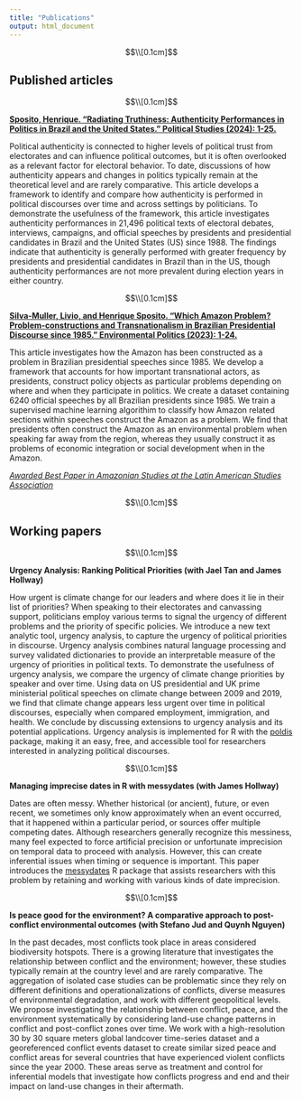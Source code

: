 ```yaml
---
title: "Publications"
output: html_document
---
```


```{=html}
<style type="text/css">
h1 {
  font-size: 45px;
  text-align: center;
}
h1.title {
  font-size: 40px;
  text-align: center;
}
</style>
```
$$\\[0.1cm]$$

## Published articles

$$\\[0.1cm]$$

[**Sposito, Henrique. "Radiating Truthiness: Authenticity Performances in Politics in Brazil and the United States." Political Studies (2024): 1-25.**](https://journals.sagepub.com/doi/10.1177/00323217241261229)

Political authenticity is connected to higher levels of political trust from electorates and can influence political outcomes, but it is often overlooked as a relevant factor for electoral behavior. To date, discussions of how authenticity appears and changes in politics typically remain at the theoretical level and are rarely comparative. This article develops a framework to identify and compare how authenticity is performed in political discourses over time and across settings by politicians. To demonstrate the usefulness of the framework, this article investigates authenticity performances in 21,496 political texts of electoral debates, interviews, campaigns, and official speeches by presidents and presidential candidates in Brazil and the United States (US) since 1988. The findings indicate that authenticity is generally performed with greater frequency by presidents and presidential candidates in Brazil than in the US, though authenticity performances are not more prevalent during election years in either country.

$$\\[0.1cm]$$

[**Silva-Muller, Livio, and Henrique Sposito. "Which Amazon Problem? Problem-constructions and Transnationalism in Brazilian Presidential Discourse since 1985." Environmental Politics (2023): 1-24.**](https://www.tandfonline.com/doi/full/10.1080/09644016.2023.2220639)

This article investigates how the Amazon has been constructed as a problem in Brazilian presidential speeches since 1985. We develop a framework that accounts for how important transnational actors, as presidents, construct policy objects as particular problems depending on where and when they participate in politics. We create a dataset containing 6240 official speeches by all Brazilian presidents since 1985. We train a supervised machine learning algorithim to classify how Amazon related sections within speeches construct the Amazon as a problem. We find that presidents often construct the Amazon as an environmental problem when speaking far away from the region, whereas they usually construct it as problems of economic integration or social development when in the Amazon.

[*Awarded Best Paper in Amazonian Studies at the Latin American Studies Association*](https://lasaweb.org/en/2024-section-awards/)

$$\\[0.1cm]$$

## Working papers

$$\\[0.1cm]$$

**Urgency Analysis: Ranking Political Priorities (with Jael Tan and James Hollway)**

How urgent is climate change for our leaders and where does it lie in their list of priorities? When speaking to their electorates and canvassing support, politicians employ various terms to signal the urgency of different problems and the priority of specific policies. We introduce a new text analytic tool, urgency analysis, to capture the urgency of political priorities in discourse. Urgency analysis combines natural language processing and survey validated dictionaries to provide an interpretable measure of the urgency of priorities in political texts. To demonstrate the usefulness of urgency analysis, we compare the urgency of climate change priorities by speaker and over time. Using data on US presidential and UK prime ministerial political speeches on climate change between 2009 and 2019, we find that climate change appears less urgent over time in political discourses, especially when compared employment, immigration, and health. We conclude by discussing extensions to urgency analysis and its potential applications. Urgency analysis is implemented for R with the [poldis](https://github.com/henriquesposito/poldis) package, making it an easy, free, and accessible tool for researchers interested in analyzing political discourses.

$$\\[0.1cm]$$

**Managing imprecise dates in R with messydates (with James Hollway)**

Dates are often messy. Whether historical (or ancient), future, or even recent, we sometimes only know approximately when an event occurred, that it happened within a particular period, or sources offer multiple competing dates. Although researchers generally recognize this messiness, many feel expected to force artificial precision or unfortunate imprecision on temporal data to proceed with analysis. However, this can create inferential issues when timing or sequence is important. This paper introduces the [messydates](https://globalgov.github.io/messydates/) R package that assists researchers with this problem by retaining and working with various kinds of date imprecision.

$$\\[0.1cm]$$

**Is peace good for the environment? A comparative approach to post-conflict environmental outcomes (with Stefano Jud and Quynh Nguyen)**

In the past decades, most conflicts took place in areas considered biodiversity hotspots. There is a growing literature that investigates the relationship between conflict and the environment; however, these studies typically remain at the country level and are rarely comparative. The aggregation of isolated case studies can be problematic since they rely on different definitions and operationalizations of conflicts, diverse measures of environmental degradation, and work  with different geopolitical levels. We propose investigating the relationship between conflict, peace, and the environment systematically by considering land-use change patterns in conflict  and post-conflict zones over time. We work with a high-resolution 30 by 30 square meters  global landcover time-series dataset and a georeferenced conflict events dataset to create similar sized peace and conflict areas for several countries that have experienced violent conflicts since the year 2000. These areas serve as treatment and control for inferential models that investigate how conflicts progress and end and their impact on land-use changes in their aftermath. 

